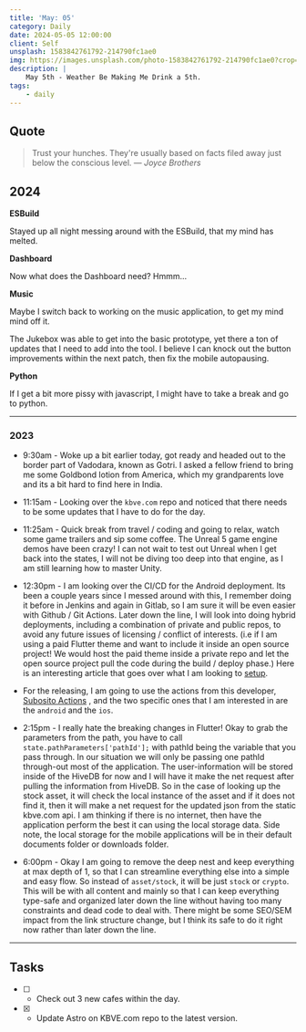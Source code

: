 ```yaml
---
title: 'May: 05'
category: Daily
date: 2024-05-05 12:00:00
client: Self
unsplash: 1583842761792-214790fc1ae0
img: https://images.unsplash.com/photo-1583842761792-214790fc1ae0?crop=entropy&cs=srgb&fm=jpg&ixid=MnwzNjM5Nzd8MHwxfHJhbmRvbXx8fHx8fHx8fDE2ODE3NDg2ODY&ixlib=rb-4.0.3&q=85
description: |
    May 5th - Weather Be Making Me Drink a 5th.
tags:
    - daily
---
```


## Quote

> Trust your hunches. They're usually based on facts filed away just below the conscious level.
> — <cite>Joyce Brothers</cite>

## 2024

**ESBuild**

Stayed up all night messing around with the ESBuild, that my mind has melted.

**Dashboard**

Now what does the Dashboard need?
Hmmm...

**Music**

Maybe I switch back to working on the music application, to get my mind mind off it.

The Jukebox was able to get into the basic prototype, yet there a ton of updates that I need to add into the tool.
I believe I can knock out the button improvements within the next patch, then fix the mobile autopausing.


**Python**

If I get a bit more pissy with javascript, I might have to take a break and go to python.

---

### 2023

-   9:30am - Woke up a bit earlier today, got ready and headed out to the border part of Vadodara, known as Gotri. I asked a fellow friend to bring me some Goldbond lotion from America, which my grandparents love and its a bit hard to find here in India.

-   11:15am - Looking over the `kbve.com` repo and noticed that there needs to be some updates that I have to do for the day.

-   11:25am - Quick break from travel / coding and going to relax, watch some game trailers and sip some coffee. The Unreal 5 game engine demos have been crazy! I can not wait to test out Unreal when I get back into the states, I will not be diving too deep into that engine, as I am still learning how to master Unity.

-   12:30pm - I am looking over the CI/CD for the Android deployment. Its been a couple years since I messed around with this, I remember doing it before in Jenkins and again in Gitlab, so I am sure it will be even easier with Github / Git Actions. Later down the line, I will look into doing hybrid deployments, including a combination of private and public repos, to avoid any future issues of licensing / conflict of interests. (i.e if I am using a paid Flutter theme and want to include it inside an open source project! We would host the paid theme inside a private repo and let the open source project pull the code during the build / deploy phase.) Here is an interesting article that goes over what I am looking to [setup](https://dev.to/matijanovosel/deploying-flutter-applications-to-google-play-using-github-actions-j8a).

-   For the releasing, I am going to use the actions from this developer, [Subosito Actions](https://github.com/subosito/flutter-action) , and the two specific ones that I am interested in are the `android` and the `ios`.

-   2:15pm - I really hate the breaking changes in Flutter! Okay to grab the parameters from the path, you have to call `state.pathParameters['pathId'];` with pathId being the variable that you pass through. In our situation we will only be passing one pathId through-out most of the application. The user-information will be stored inside of the HiveDB for now and I will have it make the net request after pulling the information from HiveDB. So in the case of looking up the stock asset, it will check the local instance of the asset and if it does not find it, then it will make a net request for the updated json from the static kbve.com api. I am thinking if there is no internet, then have the application perform the best it can using the local storage data. Side note, the local storage for the mobile applications will be in their default documents folder or downloads folder.

-   6:00pm - Okay I am going to remove the deep nest and keep everything at max depth of 1, so that I can streamline everything else into a simple and easy flow. So instead of `asset/stock`, it will be just `stock` or `crypto`. This will be with all content and mainly so that I can keep everything type-safe and organized later down the line without having too many constraints and dead code to deal with. There might be some SEO/SEM impact from the link structure change, but I think its safe to do it right now rather than later down the line.



---

## Tasks

-   [ ] -   Check out 3 new cafes within the day.
-   [x] -   Update Astro on KBVE.com repo to the latest version.
